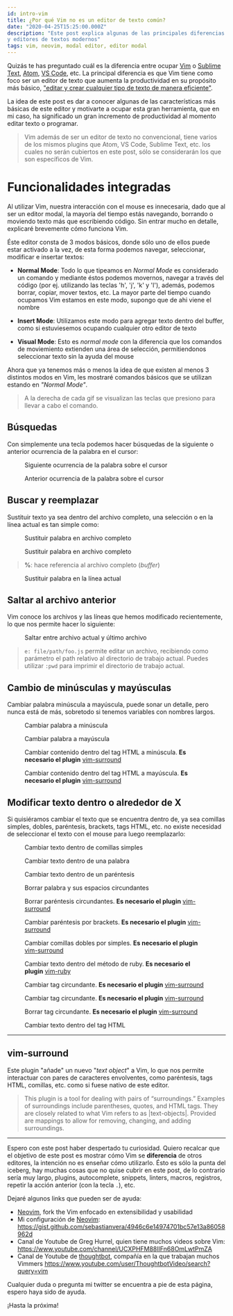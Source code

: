 ```yaml
---
id: intro-vim
title: ¿Por qué Vim no es un editor de texto común?
date: "2020-04-25T15:25:00.000Z"
description: "Este post explica algunas de las principales diferencias entre Vim
y editores de textos modernos"
tags: vim, neovim, modal editor, editor modal
---
```



Quizás te has preguntado cuál es la diferencia entre ocupar [Vim] o [Sublime Text],
[Atom], [VS Code], etc. La principal diferencia es que Vim tiene como foco ser un
editor de texto que aumenta la productividad en su propósito más básico,
["editar y crear cualquier tipo de texto de manera eficiente"](https://vim.org).

La idea de este post es dar a conocer algunas de las características más básicas
de este editor y motivarte a ocupar esta gran herramienta, que en mi caso, ha
significado un gran incremento de productividad al momento editar texto o
programar.

> Vim además de ser un editor de texto no convencional, tiene varios de los
> mismos plugins que Atom, VS Code, Sublime Text, etc. los cuales no serán
> cubiertos en este post, sólo se considerarán los que son específicos de Vim.

# Funcionalidades integradas

Al utilizar Vim, nuestra interacción con el mouse es innecesaria, dado que al
ser un editor modal, la mayoría del tiempo estás navegando, borrando o moviendo
texto más que escribiendo código. Sin entrar mucho en detalle, explicaré
brevemente cómo funciona Vim.

Éste editor consta de 3 modos básicos, donde sólo uno de ellos puede estar
activado a la vez, de esta forma podemos navegar, seleccionar, modificar e
insertar textos:

- **Normal Mode**: Todo lo que tipeamos en _Normal Mode_ es considerado un comando
  y mediante éstos podemos movernos, navegar a través del código (por ej.
  utilizando las teclas 'h', 'j', 'k' y 'l'), además, podemos borrar, copiar,
  mover textos, etc. La mayor parte del tiempo cuando ocupamos Vim estamos en
  este modo, supongo que de ahi viene el nombre

- **Insert Mode**: Utilizamos este modo para agregar texto dentro del buffer,
  como si estuviesemos ocupando cualquier otro editor de texto

- **Visual Mode**: Esto es _normal mode_ con la diferencia que los comandos de
  moviemiento extienden una área de selección, permitiendonos seleccionar texto
  sin la ayuda del mouse

Ahora que ya tenemos más o menos la idea de que existen al menos 3 distintos
modos en Vim, les mostraré comandos básicos que se utilizan estando en
_"Normal Mode"_.

> A la derecha de cada gif se visualizan las teclas que presiono para llevar a
> cabo el comando.

## Búsquedas

Con simplemente una tecla podemos hacer búsquedas de la siguiente o anterior
ocurrencia de la palabra en el cursor:

<Figure image={search1}>
  Siguiente ocurrencia de la palabra sobre el cursor
</Figure>

<Figure image={search2}>
  Anterior ocurrencia de la palabra sobre el cursor
</Figure>

## Buscar y reemplazar

Sustituir texto ya sea dentro del archivo completo, una selección o en la línea
actual es tan simple como:

<Figure image={subs1}>
  Sustituir palabra en archivo completo
</Figure>

<Figure image={subs2}>
  Sustituir palabra en archivo completo
</Figure>

> **%**: hace referencia al archivo completo (_buffer_)

<Figure image={subs3}>
  Sustituir palabra en la línea actual
</Figure>

## Saltar al archivo anterior

Vim conoce los archivos y las líneas que hemos modificado recientemente, lo que
nos permite hacer lo siguiente:

<Figure image={jump1}>
  Saltar entre archivo actual y último archivo
</Figure>

> `e: file/path/foo.js` permite editar un archivo, recibiendo como parámetro el
> path relativo al directorio de trabajo actual. Puedes utilizar `:pwd` para
> imprimir el directorio de trabajo actual.

## Cambio de minúsculas y mayúsculas

Cambiar palabra minúscula a mayúscula, puede sonar un detalle, pero nunca está
de más, sobretodo si tenemos variables con nombres largos.

<Figure image={caps1}>
  Cambiar palabra a minúscula
</Figure>

<Figure image={caps2}>
  Cambiar palabra a mayúscula
</Figure>

<Figure image={caps3}>
  Cambiar contenido dentro del tag HTML a minúscula. <b>Es necesario el
  plugin</b> <a rel="noopener noreferrer" target="_blank" href="https://github.com/tpope/vim-surround">vim-surround</a>
</Figure>

<Figure image={caps4}>
  Cambiar contenido dentro del tag HTML a mayúscula. <b>Es necesario el
  plugin</b> <a rel="noopener noreferrer" target="_blank" href="https://github.com/tpope/vim-surround">vim-surround</a>
</Figure>

## Modificar texto dentro o alrededor de X

Si quisiéramos cambiar el texto que se encuentra dentro de, ya sea comillas
simples, dobles, paréntesis, brackets, tags HTML, etc. no existe necesidad de
seleccionar el texto con el mouse para luego reemplazarlo:

<Figure image={c1}>
  Cambiar texto dentro de comillas simples
</Figure>

<Figure image={c2}>
  Cambiar texto dentro de una palabra
</Figure>

<Figure image={c3}>
  Cambiar texto dentro de un paréntesis
</Figure>

<Figure image={c4}>
  Borrar palabra y sus espacios circundantes
</Figure>

<Figure image={c5}>
  Borrar paréntesis circundantes. <b>Es necesario el
  plugin</b> <a rel="noopener noreferrer" target="_blank" href="https://github.com/tpope/vim-surround">vim-surround</a>
</Figure>

<Figure image={c6}>
  Cambiar paréntesis por brackets. <b>Es necesario el
  plugin</b> <a rel="noopener noreferrer" target="_blank" href="https://github.com/tpope/vim-surround">vim-surround</a>
</Figure>

<Figure image={c7}>
  Cambiar comillas dobles por simples. <b>Es necesario el
  plugin</b> <a rel="noopener noreferrer" target="_blank" href="https://github.com/tpope/vim-surround">vim-surround</a>
</Figure>

<Figure image={c8}>
  Cambiar texto dentro del método de ruby. <b>Es necesario el
  plugin</b> <a rel="noopener noreferrer" target="_blank" href="https://github.com/vim-ruby/vim-ruby">vim-ruby</a>
</Figure>

<Figure image={c9}>
  Cambiar tag circundante. <b>Es necesario el
  plugin</b> <a rel="noopener noreferrer" target="_blank" href="https://github.com/tpope/vim-surround">vim-surround</a>
</Figure>

<Figure image={c10}>
  Cambiar tag circundante. <b>Es necesario el
  plugin</b> <a rel="noopener noreferrer" target="_blank" href="https://github.com/tpope/vim-surround">vim-surround</a>
</Figure>

<Figure image={c11}>
  Borrar tag circundante. <b>Es necesario el
  plugin</b> <a rel="noopener noreferrer" target="_blank" href="https://github.com/tpope/vim-surround">vim-surround</a>
</Figure>

<Figure image={c12}>
  Cambiar texto dentro del tag HTML
</Figure>

----

## vim-surround

Este plugin "añade" un nuevo "_text object_" a Vim, lo que nos permite
interactuar con pares de caracteres envolventes, como paréntesis, tags HTML,
comillas, etc. como si fuese nativo de este editor.

> This plugin is a tool for dealing with pairs of “surroundings.” Examples of
> surroundings include parentheses, quotes, and HTML tags. They are closely
> related to what Vim refers to as |text-objects|. Provided are mappings to
> allow for removing, changing, and adding surroundings.

----

Espero con este post haber despertado tu curiosidad. Quiero recalcar que el
objetivo de este post es mostrar cómo Vim se **diferencia** de otros editores, la
intención no es enseñar cómo utilizarlo. Ésto es sólo la punta del iceberg, hay
muchas cosas que no quise cubrir en este post, de lo contrario sería muy largo,
plugins, autocomplete, snippets, linters, macros, registros, repetir la acción
anterior (con la tecla `.`), etc.

Dejaré algunos links que pueden ser de ayuda:

- [Neovim], fork the Vim enfocado en extensibilidad y usabilidad
- Mi configuración de [Neovim]:
  https://gist.github.com/sebastianvera/4946c6e14974701bc57e13a86058962d
- Canal de Youtube de Greg Hurrel, quien tiene muchos videos sobre Vim:
  https://www.youtube.com/channel/UCXPHFM88IlFn68OmLwtPmZA
- Canal de Youtube de [thoughtbot], compañía en la que trabajan muchos Vimmers
  https://www.youtube.com/user/ThoughtbotVideo/search?query=vim

Cualquier duda o pregunta mi twitter se encuentra a pie de esta página, espero
haya sido de ayuda.

¡Hasta la próxima!

[Vim]: https://vim.org
[Neovim]: https://neovim.io
[Sublime Text]: https://www.sublimetext.com/
[Atom]: https://atom.io/
[VS Code]: https://code.visualstudio.com/
[thoughtbot]: https://thoughtbot.com/
